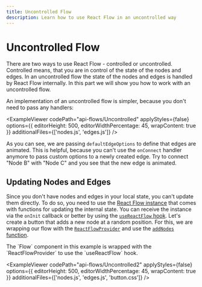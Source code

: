 ```yaml
---
title: Uncontrolled Flow
description: Learn how to use React Flow in an uncontrolled way
---
```


# Uncontrolled Flow

There are two ways to use React Flow - controlled or uncontrolled. Controlled means, that you are in control of the state of the nodes and edges. In an uncontrolled flow the state of the nodes and edges is handled by React Flow internally. In this part we will show you how to work with an uncontrolled flow.

An implementation of an uncontrolled flow is simpler, because you don't need to pass any handlers:


<ExampleViewer
  codePath="api-flows/Uncontrolled"
  applyStyles={false}
  options={{ editorHeight: 500, editorWidthPercentage: 45, wrapContent: true }}
  additionalFiles={['nodes.js', 'edges.js']}
/>

As you can see, we are passing `defaultEdgeOptions` to define that edges are animated. This is helpful, because you can't use the `onConnect` handler anymore to pass custom options to a newly created edge. Try to connect "Node B" with "Node C" and you see that the new edge is animated.

## Updating Nodes and Edges

Since you don't have nodes and edges in your local state, you can't update them directly. To do so, you need to use the [React Flow instance](/api-reference/types/ReactFlowInstance) that comes with functions for updating the internal state. You can receive the instance via the `onInit` callback or better by using the [`useReactFlow` hook](/api-reference/hooks/useReactFlow). Let's create a button that adds a new node at a random position. For this, we are wrapping our flow with the [`ReactFlowProvider`](/api-reference/ReactFlowProvider) and use the [`addNodes` function](/api-reference/types/ReactFlowInstance#nodes-and-edges).

<Callout>
  The `Flow` component in this example is wrapped with the `ReactFlowProvider`
  to use the `useReactFlow` hook.
</Callout>

<ExampleViewer
  codePath="api-flows/Uncontrolled2"
  applyStyles={false}
  options={{ editorHeight: 500, editorWidthPercentage: 45, wrapContent: true }}
  additionalFiles={['nodes.js', 'edges.js', 'button.css']}
/>
